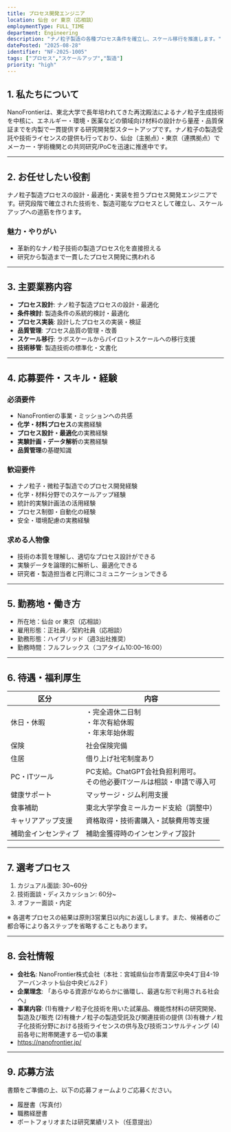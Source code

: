 ```yaml
---
title: プロセス開発エンジニア
location: 仙台 or 東京（応相談）
employmentType: FULL_TIME
department: Engineering
description: "ナノ粒子製造の各種プロセス条件を確立し、スケール移行を推進します。"
datePosted: "2025-08-28"
identifier: "NF-2025-1005"
tags: ["プロセス","スケールアップ","製造"]
priority: "high"
---
```


## 1. 私たちについて

NanoFrontierは、東北大学で長年培われてきた再沈殿法によるナノ粒子生成技術を中核に、エネルギー・環境・医薬などの領域向け材料の設計から量産・品質保証までを内製で一貫提供する研究開発型スタートアップです。ナノ粒子の製造受託や技術ライセンスの提供も行っており、仙台（主拠点）・東京（連携拠点）でメーカー・学術機関との共同研究/PoCを迅速に推進中です。

---

## 2. **お任せしたい役割**

ナノ粒子製造プロセスの設計・最適化・実装を担うプロセス開発エンジニアです。研究段階で確立された技術を、製造可能なプロセスとして確立し、スケールアップへの道筋を作ります。

### 魅力・やりがい

- 革新的なナノ粒子技術の製造プロセス化を直接担える
- 研究から製造まで一貫したプロセス開発に携われる

---

## 3. 主要業務内容

- **プロセス設計**: ナノ粒子製造プロセスの設計・最適化
- **条件検討**: 製造条件の系統的検討・最適化
- **プロセス実装**: 設計したプロセスの実装・検証
- **品質管理**: プロセス品質の管理・改善
- **スケール移行**: ラボスケールからパイロットスケールへの移行支援
- **技術移管**: 製造技術の標準化・文書化

---

## 4. 応募要件・スキル・経験

### 必須要件

- NanoFrontierの事業・ミッションへの共感
- **化学・材料プロセス**の実務経験
- **プロセス設計・最適化**の実務経験
- **実験計画・データ解析**の実務経験
- **品質管理**の基礎知識

### 歓迎要件

- ナノ粒子・微粒子製造でのプロセス開発経験
- 化学・材料分野でのスケールアップ経験
- 統計的実験計画法の活用経験
- プロセス制御・自動化の経験
- 安全・環境配慮の実務経験

### 求める人物像

- 技術の本質を理解し、適切なプロセス設計ができる
- 実験データを論理的に解析し、最適化できる
- 研究者・製造担当者と円滑にコミュニケーションできる

---

## 5. 勤務地・働き方

- 所在地：仙台 or 東京（応相談）
- 雇用形態：正社員／契約社員（応相談）
- 勤務形態：ハイブリッド（週3出社推奨）
- 勤務時間：フルフレックス（コアタイム10:00–16:00）

---

## 6. 待遇・福利厚生

| 区分 | 内容 |
| --- | --- |
| 休日・休暇 | ・完全週休二日制<br/>・年次有給休暇<br/>・年末年始休暇 |
| 保険 | 社会保険完備 |
| 住居 | 借り上げ社宅制度あり |
| PC・ITツール | PC支給。ChatGPT会社負担利用可。<br/>その他必要ITツールは相談・申請で導入可 |
| 健康サポート | マッサージ・ジム利用支援 |
| 食事補助 | 東北大学学食ミールカード支給（調整中） |
| キャリアアップ支援 | 資格取得・技術書購入・試験費用等支援 |
| 補助金インセンティブ | 補助金獲得時のインセンティブ設計 |

---

## 7. 選考プロセス

1. カジュアル面談: 30~60分
2. 技術面談・ディスカッション: 60分~
3. オファー面談・内定

※ 各選考プロセスの結果は原則3営業日以内にお返しします。また、候補者のご都合等により各ステップを省略することもあります。

---

## 8. 会社情報

- **会社名**: NanoFrontier株式会社（本社：宮城県仙台市青葉区中央4丁目4-19アーバンネット仙台中央ビル2Ｆ）
- **企業理念**: 「あらゆる資源がなめらかに循環し、最適な形で利用される社会へ」
- **事業内容**: 
  (1)有機ナノ粒子化技術を用いた試薬品、機能性材料の研究開発、製造及び販売
  (2)有機ナノ粒子の製造受託及び関連技術の提供
  (3)有機ナノ粒子化技術分野における技術ライセンスの供与及び技術コンサルティング
  (4)前各号に附帯関連する一切の事業
- https://nanofrontier.jp/

---

## 9. 応募方法

書類をご準備の上、以下の応募フォームよりご応募ください。

- 履歴書（写真付）
- 職務経歴書
- ポートフォリオまたは研究業績リスト（任意提出）


